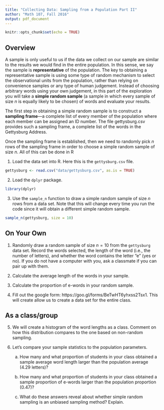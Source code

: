 ```yaml
---
title: "Collecting Data: Sampling from a Population Part II"
author: "Math 107, Fall 2016"
output: pdf_document
---
```


```r
knitr::opts_chunk$set(echo = TRUE)
```

## Overview

A sample is only useful to us if the data we collect on our sample are similar to the results we would find in the entire population. In this sense, we say the sample is **representative** of the population. The key to obtaining a representative sample is using some type of random mechanism to select the observational units from the population, rather than relying on convenience samples or any type of human judgement. Instead of choosing arbitrary words using your own judgement, in this part of the exploration you will take a **simple random sample** (a sample in which every sample of size $n$ is equally likely to be chosen) of words and evaluate your results. 

The first step in obtaining a simple random sample is to construct a **sampling frame**---a complete list of every member of the population where each member can be assigned an ID number. The file gettysburg.csv provides such a sampling frame, a complete list of the words in the Gettysburg Address.


Once the sampling frame is established, then we need to randomly pick $n$ rows of the sampling frame in order to choose a simple random sample of size $n$. All of this can be done in R

1. Load the data set into R. Here this is the `gettysburg.csv` file.
```r
gettysburg <- read.csv("data/gettysburg.csv", as.is = TRUE)
```

2. Load the `dplyr` package.
```r
library(dplyr)
```

3. Use the `sample_n` function to draw a simple random sample of size $n$ rows from a data set. Note that this will change every time you run the code since it will obtain a different simple random sample.
```r
sample_n(gettysburg, size = 10)
```

\newpage

## On Your Own

1. Randomly draw a random sample of size $n=10$ from the `gettysburg` data set. Record the words selected, the length of the word (i.e., the number of letters), and whether the word contains the letter "e" (yes or no). If you do not have a computer with you, ask a classmate if you can pair up with them. 

\vspace{1in}

2. Calculate the average length of the words in your sample.

\vspace{.5in}

3. Calculate the proportion of e-words in your random sample.

\vspace{.5in}

4. Fill out the google form: https://goo.gl/forms/BeTwHT6yhxss2Tsx1. This will create allow us to create a data set for the entire class.

## As a class/group

5. We will create a histogram of the word lengths as a class. Comment on how this distribution compares to the one based on non-random sampling.

\vspace{1in}

6. Let's compare your sample statistics to the population parameters.
 
    a. How many and what proportion of students in your class obtained a sample average word length larger than the population average (4.29 letters)?
    
    \clearpage

    b. How many and what proportion of students in your class obtained a sample proportion of e-words larger than the population proportion (0.47)?
    
    \vspace{1in}

    c. What do these answers reveal about whether simple random sampling is an unbiased sampling method? Explain.